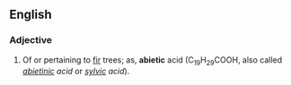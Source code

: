 ==English==

===Adjective===
{{en-adj|-}}
#Of or pertaining to [[fir]] trees; as, '''abietic''' acid (C<sub>19</sub>H<sub>29</sub>COOH, also called ''[[abietinic]] acid'' or ''[[sylvic]] acid'').